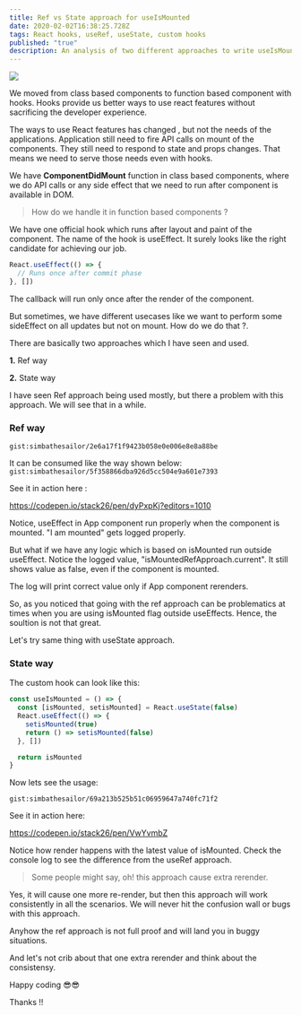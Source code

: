 ```yaml
---
title: Ref vs State approach for useIsMounted
date: 2020-02-02T16:38:25.728Z
tags: React hooks, useRef, useState, custom hooks
published: "true"
description: An analysis of two different approaches to write useIsMounted
---
```


![](./coverisMounted.png)

We moved from class based components to function based component with hooks. Hooks provide us better ways to use react features without sacrificing the developer experience.

The ways to use React features has changed , but not the needs of the applications. Application still need to fire API calls on mount of the components. They still need to respond to state and props changes. That means we need to serve those needs even with hooks.

We have **ComponentDidMount** function in class based components, where we do API calls or any side effect that we need to run after component is available in DOM.

> How do we handle it in function based components ?

We have one official hook which runs after layout and paint of the component. The name of the hook is useEffect. It surely looks like the right candidate for achieving our job.

```jsx
React.useEffect(() => {
  // Runs once after commit phase
}, [])
```

The callback will run only once after the render of the component.

But sometimes, we have different usecases like we want to perform some sideEffect on all updates but not on mount. How do we do that ?.

There are basically two approaches which I have seen and used.

**1.** Ref way

**2.** State way

I have seen Ref approach being used mostly, but there a problem with this approach. We will see that in a while.

### Ref way

`gist:simbathesailor/2e6a17f1f9423b058e0e006e8e8a88be`

It can be consumed like the way shown below:
`gist:simbathesailor/5f358866dba926d5cc504e9a601e7393`

See it in action here :

https://codepen.io/stack26/pen/dyPxpKj?editors=1010

Notice, useEffect in App component run properly when the component is mounted. "I am mounted" gets logged properly.

But what if we have any logic which is based on isMounted run outside useEffect. Notice the logged value, "isMountedRefApproach.current". It still shows value as false, even if the component is mounted.

The log will print correct value only if App component rerenders.

So, as you noticed that going with the ref approach can be problematics at times when you are using isMounted flag outside useEffects. Hence, the soultion is not that great.

Let's try same thing with useState approach.

### State way

The custom hook can look like this:

```jsx
const useIsMounted = () => {
  const [isMounted, setisMounted] = React.useState(false)
  React.useEffect(() => {
    setisMounted(true)
    return () => setisMounted(false)
  }, [])

  return isMounted
}
```

Now lets see the usage:

`gist:simbathesailor/69a213b525b51c06959647a740fc71f2`

See it in action here:

https://codepen.io/stack26/pen/VwYvmbZ

Notice how render happens with the latest value of isMounted. Check the console log to see the difference from the useRef approach.

> Some people might say,
> oh! this approach cause extra rerender.

Yes, it will cause one more re-render, but then this approach will work consistently in all the scenarios. We will never hit the confusion wall or bugs with this approach.

Anyhow the ref approach is not full proof and will land you in buggy situations.

And let's not crib about that one extra rerender and think about the consistensy.

Happy coding 😎😎

Thanks !!
